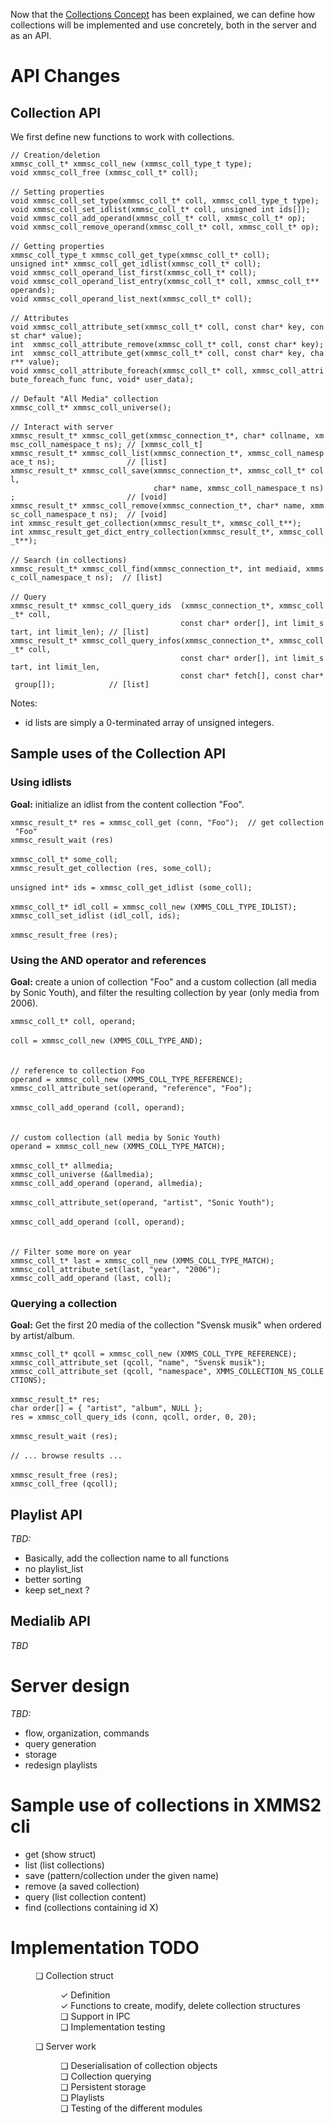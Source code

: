 Now that the [[Collections_Concept | Collections Concept]] has been
explained, we can define how collections will be implemented and use
concretely, both in the server and as an API.


= API Changes =

== Collection API ==

We first define new functions to work with collections.

 // Creation/deletion
 xmmsc_coll_t* xmmsc_coll_new (xmmsc_coll_type_t type);
 void xmmsc_coll_free (xmmsc_coll_t* coll);
 
 // Setting properties
 void xmmsc_coll_set_type(xmmsc_coll_t* coll, xmmsc_coll_type_t type);
 void xmmsc_coll_set_idlist(xmmsc_coll_t* coll, unsigned int ids[]);
 void xmmsc_coll_add_operand(xmmsc_coll_t* coll, xmmsc_coll_t* op);
 void xmmsc_coll_remove_operand(xmmsc_coll_t* coll, xmmsc_coll_t* op);
 
 // Getting properties
 xmmsc_coll_type_t xmmsc_coll_get_type(xmmsc_coll_t* coll);
 unsigned int* xmmsc_coll_get_idlist(xmmsc_coll_t* coll);
 void xmmsc_coll_operand_list_first(xmmsc_coll_t* coll);
 void xmmsc_coll_operand_list_entry(xmmsc_coll_t* coll, xmmsc_coll_t** operands);
 void xmmsc_coll_operand_list_next(xmmsc_coll_t* coll);
 
 // Attributes
 void xmmsc_coll_attribute_set(xmmsc_coll_t* coll, const char* key, const char* value);
 int  xmmsc_coll_attribute_remove(xmmsc_coll_t* coll, const char* key);
 int  xmmsc_coll_attribute_get(xmmsc_coll_t* coll, const char* key, char** value);
 void xmmsc_coll_attribute_foreach(xmmsc_coll_t* coll, xmmsc_coll_attribute_foreach_func func, void* user_data);
 
 // Default "All Media" collection
 xmmsc_coll_t* xmmsc_coll_universe();
 
 // Interact with server
 xmmsc_result_t* xmmsc_coll_get(xmmsc_connection_t*, char* collname, xmmsc_coll_namespace_t ns); // [xmmsc_coll_t]
 xmmsc_result_t* xmmsc_coll_list(xmmsc_connection_t*, xmmsc_coll_namespace_t ns);                // [list<string>]
 xmmsc_result_t* xmmsc_coll_save(xmmsc_connection_t*, xmmsc_coll_t* coll,
                                 char* name, xmmsc_coll_namespace_t ns);                         // [void]
 xmmsc_result_t* xmmsc_coll_remove(xmmsc_connection_t*, char* name, xmmsc_coll_namespace_t ns);  // [void]
 int xmmsc_result_get_collection(xmmsc_result_t*, xmmsc_coll_t**);
 int xmmsc_result_get_dict_entry_collection(xmmsc_result_t*, xmmsc_coll_t**);
 
 // Search (in collections)
 xmmsc_result_t* xmmsc_coll_find(xmmsc_connection_t*, int mediaid, xmmsc_coll_namespace_t ns);  // [list<xmmsc_coll_t>]
 
 // Query
 xmmsc_result_t* xmmsc_coll_query_ids  (xmmsc_connection_t*, xmmsc_coll_t* coll, 
                                       const char* order[], int limit_start, int limit_len); // [list<int>]
 xmmsc_result_t* xmmsc_coll_query_infos(xmmsc_connection_t*, xmmsc_coll_t* coll,
                                       const char* order[], int limit_start, int limit_len,
                                       const char* fetch[], const char* group[]);            // [list<Dict>]

Notes:
* id lists are simply a 0-terminated array of unsigned integers.

== Sample uses of the Collection API ==

=== Using idlists ===

'''Goal:''' initialize an idlist from the content collection "Foo".

 xmmsc_result_t* res = xmmsc_coll_get (conn, "Foo");  // get collection "Foo"
 xmmsc_result_wait (res)
 
 xmmsc_coll_t* some_coll;
 xmmsc_result_get_collection (res, some_coll);
 
 unsigned int* ids = xmmsc_coll_get_idlist (some_coll);
 
 xmmsc_coll_t* idl_coll = xmmsc_coll_new (XMMS_COLL_TYPE_IDLIST);
 xmmsc_coll_set_idlist (idl_coll, ids);
 
 xmmsc_result_free (res);

=== Using the AND operator and references ===

'''Goal:''' create a union of collection "Foo" and a custom collection (all media by Sonic Youth), and filter the resulting collection by year (only media from 2006).

 xmmsc_coll_t* coll, operand;
 
 coll = xmmsc_coll_new (XMMS_COLL_TYPE_AND);
 
 
 // reference to collection Foo
 operand = xmmsc_coll_new (XMMS_COLL_TYPE_REFERENCE);
 xmmsc_coll_attribute_set(operand, "reference", "Foo");
 
 xmmsc_coll_add_operand (coll, operand);
 
 
 // custom collection (all media by Sonic Youth)
 operand = xmmsc_coll_new (XMMS_COLL_TYPE_MATCH);
 
 xmmsc_coll_t* allmedia;
 xmmsc_coll_universe (&allmedia);
 xmmsc_coll_add_operand (operand, allmedia);
 
 xmmsc_coll_attribute_set(operand, "artist", "Sonic Youth");
 
 xmmsc_coll_add_operand (coll, operand);
 
 
 // Filter some more on year
 xmmsc_coll_t* last = xmmsc_coll_new (XMMS_COLL_TYPE_MATCH);
 xmmsc_coll_attribute_set(last, "year", "2006");
 xmmsc_coll_add_operand (last, coll);

=== Querying a collection ===

'''Goal:''' Get the first 20 media of the collection "Svensk musik" when ordered by artist/album.
 
 xmmsc_coll_t* qcoll = xmmsc_coll_new (XMMS_COLL_TYPE_REFERENCE);
 xmmsc_coll_attribute_set (qcoll, "name", "Svensk musik");
 xmmsc_coll_attribute_set (qcoll, "namespace", XMMS_COLLECTION_NS_COLLECTIONS);
 
 xmmsc_result_t* res;
 char order[] = { "artist", "album", NULL };
 res = xmmsc_coll_query_ids (conn, qcoll, order, 0, 20);
 
 xmmsc_result_wait (res);
 
 // ... browse results ...
 
 xmmsc_result_free (res);
 xmmsc_coll_free (qcoll);


== Playlist API ==

''TBD:''
* Basically, add the collection name to all functions
* no playlist_list
* better sorting
* keep set_next ?


== Medialib API ==

''TBD''


= Server design =

''TBD:''
* flow, organization, commands
* query generation
* storage
* redesign playlists


= Sample use of collections in XMMS2 cli =

* get (show struct)
* list (list collections)
* save (pattern/collection under the given name)
* remove (a saved collection)
* query (list collection content)
* find (collections containing id X)



= Implementation TODO =

:&#10063; Collection struct
::&#10003; Definition
::&#10003; Functions to create, modify, delete collection structures
::&#10063; Support in IPC
::&#10063; Implementation testing
:&#10063; Server work
::&#10063; Deserialisation of collection objects
::&#10063; Collection querying
::&#10063; Persistent storage
::&#10063; Playlists
::&#10063; Testing of the different modules